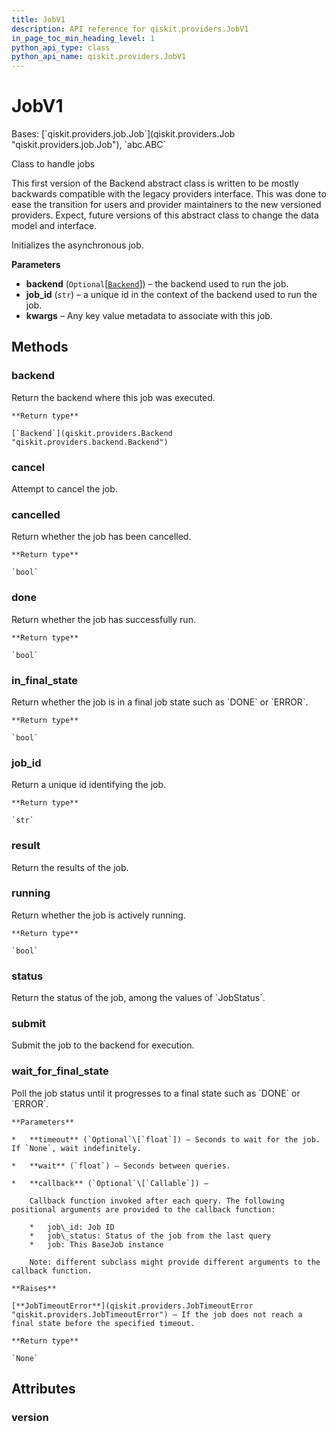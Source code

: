 ```yaml
---
title: JobV1
description: API reference for qiskit.providers.JobV1
in_page_toc_min_heading_level: 1
python_api_type: class
python_api_name: qiskit.providers.JobV1
---
```


# JobV1

<Class id="qiskit.providers.JobV1" github="https://github.com/qiskit/qiskit/tree/stable/0.23/qiskit/providers/job.py" signature="JobV1(backend, job_id, **kwargs)">
  Bases: [`qiskit.providers.job.Job`](qiskit.providers.Job "qiskit.providers.job.Job"), `abc.ABC`

  Class to handle jobs

  This first version of the Backend abstract class is written to be mostly backwards compatible with the legacy providers interface. This was done to ease the transition for users and provider maintainers to the new versioned providers. Expect, future versions of this abstract class to change the data model and interface.

  Initializes the asynchronous job.

  **Parameters**

  *   **backend** (`Optional`\[[`Backend`](qiskit.providers.Backend "qiskit.providers.backend.Backend")]) – the backend used to run the job.
  *   **job\_id** (`str`) – a unique id in the context of the backend used to run the job.
  *   **kwargs** – Any key value metadata to associate with this job.

  ## Methods

  ### backend

  <Function id="qiskit.providers.JobV1.backend" name="backend" signature="JobV1.backend()">
    Return the backend where this job was executed.

    **Return type**

    [`Backend`](qiskit.providers.Backend "qiskit.providers.backend.Backend")
  </Function>

  ### cancel

  <Function id="qiskit.providers.JobV1.cancel" name="cancel" signature="JobV1.cancel()">
    Attempt to cancel the job.
  </Function>

  ### cancelled

  <Function id="qiskit.providers.JobV1.cancelled" name="cancelled" signature="JobV1.cancelled()">
    Return whether the job has been cancelled.

    **Return type**

    `bool`
  </Function>

  ### done

  <Function id="qiskit.providers.JobV1.done" name="done" signature="JobV1.done()">
    Return whether the job has successfully run.

    **Return type**

    `bool`
  </Function>

  ### in\_final\_state

  <Function id="qiskit.providers.JobV1.in_final_state" name="in_final_state" signature="JobV1.in_final_state()">
    Return whether the job is in a final job state such as `DONE` or `ERROR`.

    **Return type**

    `bool`
  </Function>

  ### job\_id

  <Function id="qiskit.providers.JobV1.job_id" name="job_id" signature="JobV1.job_id()">
    Return a unique id identifying the job.

    **Return type**

    `str`
  </Function>

  ### result

  <Function id="qiskit.providers.JobV1.result" name="result" signature="abstract JobV1.result()">
    Return the results of the job.
  </Function>

  ### running

  <Function id="qiskit.providers.JobV1.running" name="running" signature="JobV1.running()">
    Return whether the job is actively running.

    **Return type**

    `bool`
  </Function>

  ### status

  <Function id="qiskit.providers.JobV1.status" name="status" signature="abstract JobV1.status()">
    Return the status of the job, among the values of `JobStatus`.
  </Function>

  ### submit

  <Function id="qiskit.providers.JobV1.submit" name="submit" signature="abstract JobV1.submit()">
    Submit the job to the backend for execution.
  </Function>

  ### wait\_for\_final\_state

  <Function id="qiskit.providers.JobV1.wait_for_final_state" name="wait_for_final_state" signature="JobV1.wait_for_final_state(timeout=None, wait=5, callback=None)">
    Poll the job status until it progresses to a final state such as `DONE` or `ERROR`.

    **Parameters**

    *   **timeout** (`Optional`\[`float`]) – Seconds to wait for the job. If `None`, wait indefinitely.

    *   **wait** (`float`) – Seconds between queries.

    *   **callback** (`Optional`\[`Callable`]) –

        Callback function invoked after each query. The following positional arguments are provided to the callback function:

        *   job\_id: Job ID
        *   job\_status: Status of the job from the last query
        *   job: This BaseJob instance

        Note: different subclass might provide different arguments to the callback function.

    **Raises**

    [**JobTimeoutError**](qiskit.providers.JobTimeoutError "qiskit.providers.JobTimeoutError") – If the job does not reach a final state before the specified timeout.

    **Return type**

    `None`
  </Function>

  ## Attributes

  ### version

  <Attribute id="qiskit.providers.JobV1.version" name="version" attributeValue="= 1" />
</Class>

